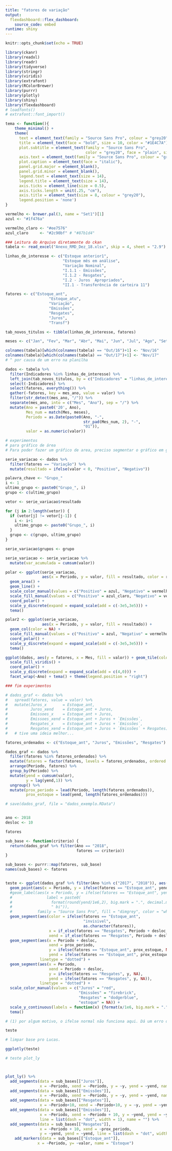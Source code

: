 ```yaml
---
title: "fatores de variação"
output: 
  flexdashboard::flex_dashboard:
    source_code: embed
runtime: shiny
---
```


```r
knitr::opts_chunk$set(echo = TRUE)

library(ckanr)
library(readxl)
library(readr)
library(tidyverse)
library(stringr)
library(viridis)
library(extrafont)
library(RColorBrewer)
library(purrr)
library(plotly)
library(shiny)
library(flexdashboard)
# loadfonts()
# extrafont::font_import()

tema <- function(){
    theme_minimal() +
    theme(
      text = element_text(family = "Source Sans Pro", colour = "grey20"),
      title = element_text(face = "bold", size = 10, color = "#1E4C7A"), 
      plot.subtitle = element_text(family = "Source Sans Pro", 
                                   color = "grey20", face = "plain", size = 10),
      axis.text = element_text(family = "Source Sans Pro", colour = "grey20", size = 8),
      plot.caption = element_text(face = "italic"),
      panel.grid.major = element_blank(), 
      panel.grid.minor = element_blank(),
      legend.text = element_text(size = 14),
      legend.title = element_text(size = 14),
      axis.ticks = element_line(size = 0.5),
      axis.ticks.length = unit(.25, "cm"),
      axis.title = element_text(size = 8, colour = "grey20"),
      legend.position = 'none')
}

vermelho <- brewer.pal(3, name = "Set1")[1]
azul <- "#1f476a" 

vermelho_claro <- "#ee7576"
azul_claro     <- "#2c90bf" # "#87b1d4"

```

```r
### Leitura do Arquivo diretamente do ckan
tabela <- read_excel("Anexo_RMD_Dez_18.xlsx", skip = 4, sheet = "2.9")

linhas_de_interesse <- c("Estoque anterior1",
                         "Estoque mês em análise",
                         "Variação Nominal",
                         "I.1.1 - Emissões",
                         "I.1.2 - Resgates",
                         "I.2 - Juros  Apropriados",
                         "II.1 - Transferência de carteira 11")

fatores <- c("Estoque_ant",
                   "Estoque_atu",
                   "Variação",
                   "Emissões",
                   "Resgates",
                   "Juros",
                   "Transf")

tab_novos_titulos <- tibble(linhas_de_interesse, fatores)

meses <- c("Jan", "Fev", "Mar", "Abr", "Mai", "Jun", "Jul", "Ago", "Set", "Out", "Nov", "Dez")

colnames(tabela)[which(colnames(tabela) == "Out/16")+1] <- "Nov/16"
colnames(tabela)[which(colnames(tabela) == "Out/17")+1] <- "Nov/17"
# ^ por causa de um erro na planilha

dados <- tabela %>%
  filter(Indicadores %in% linhas_de_interesse) %>%
  left_join(tab_novos_titulos, by = c("Indicadores" = "linhas_de_interesse")) %>%
  select(-Indicadores) %>%
  select(fatores, everything()) %>%
  gather(-fatores, key = mes_ano, value = valor) %>%
  filter(str_detect(mes_ano, "/")) %>%
  separate(mes_ano, into = c("Mes", "Ano"), sep = "/") %>%
  mutate(Ano = paste0('20', Ano),
         Mes_num = match(Mes, meses),
         Periodo = as.Date(paste0(Ano, "-",
                                  str_pad(Mes_num, 2), "-",
                                  "01")),
         valor = as.numeric(valor))

# experimentos
# para gráfico de área
# Para poder fazer um gráfico de area, preciso segmentar o gráfico em grupo contíguos. Ou seja, agrupar as sequencias de negativos e positivos.

serie_variacao <- dados %>% 
  filter(fatores == "Variação") %>%
  mutate(resultado = ifelse(valor < 0, "Positivo", "Negativo"))

palavra_chave <- "Grupo_"
i <- 1
ultimo_grupo <- paste0("Grupo_", i)
grupo <- c(ultimo_grupo)

vetor <- serie_variacao$resultado

for (j in 2:length(vetor)) {
  if (vetor[j] != vetor[j-1]) {
    i <- i+1
    ultimo_grupo <- paste0("Grupo_", i)
  }
  grupo <- c(grupo, ultimo_grupo)
}

serie_variacao$grupos <- grupo

serie_variacao <- serie_variacao %>%
  mutate(var_acumulada = cumsum(valor))

polar <- ggplot(serie_variacao, 
                aes(x = Periodo, y = valor, fill = resultado, color = resultado, group = grupos)) +
  geom_area() +
  geom_line() +
  scale_color_manual(values = c("Positivo" = azul, "Negativo" = vermelho)) + 
  scale_fill_manual(values = c("Positivo" = azul_claro, "Negativo" = vermelho_claro)) + 
  coord_polar() + 
  scale_y_discrete(expand = expand_scale(add = c(-3e5,3e5))) + 
  tema()

polar2 <- ggplot(serie_variacao, 
                aes(x = Periodo, y = valor, fill = resultado)) +
  geom_col(color = NA) +
  scale_fill_manual(values = c("Positivo" = azul, "Negativo" = vermelho)) + 
  coord_polar() + 
  scale_y_discrete(expand = expand_scale(add = c(-3e5,3e5))) + 
  tema()

ggplot(dados, aes(y = fatores, x = Mes, fill = valor)) + geom_tile(color = "white") +
  scale_fill_viridis() + 
  coord_polar() +
  scale_y_discrete(expand = expand_scale(add = c(4,0))) +
  facet_wrap(~Ano) + tema() + theme(legend.position = "right")

### fim experimentos

# dados_graf <- dados %>%
#   spread(fatores, value = valor) %>%
#   mutate(Juros_x       = Estoque_ant,
#          Juros_xend    = Estoque_ant + Juros,
#          Emissoes_x    = Estoque_ant + Juros,
#          Emissoes_xend = Estoque_ant + Juros + `Emissões`,
#          Resgates_x    = Estoque_ant + Juros + `Emissões`,
#          Resgates_xend = Estoque_ant + Juros + `Emissões` + Resgates)
#   # tive uma ideia melhor...

fatores_ordenados <- c("Estoque_ant", "Juros", "Emissões", "Resgates")

dados_graf <- dados %>%
  filter(fatores %in% fatores_ordenados) %>%
  mutate(fatores = factor(fatores, levels = fatores_ordenados, ordered = TRUE)) %>%
  arrange(Periodo, fatores) %>%
  group_by(Periodo) %>%
  mutate(yend = cumsum(valor),
         y = lag(yend,1)) %>%
  ungroup() %>%
  mutate(prox_periodo = lead(Periodo, length(fatores_ordenados)),
         prox_estoque = lead(yend, length(fatores_ordenados)))

# save(dados_graf, file = "dados_exemplo.RData")


ano <- 2018
desloc <- 10

fatores

sub_base <- function(criterio) {
  return(dados_graf %>% filter(Ano == "2018", 
                               fatores == criterio))
}

sub_bases <- purrr::map(fatores, sub_base)
names(sub_bases) <- fatores


teste <- ggplot(dados_graf %>% filter(Ano %in% c("2017", "2018")), aes(y = y, yend = yend, xend = Periodo)) +
  geom_point(aes(x = Periodo, y = ifelse(fatores == "Estoque_ant", yend, NA))) +
  #geom_label(aes(x = Periodo, y = ifelse(fatores == "Estoque_ant", yend-1e5, NA),
  #               label = paste0(
  #                 format(round(yend/1e6,2), big.mark = ".", decimal.mark = ","),
  #                 " bi")), 
  #           family = "Source Sans Pro", fill = "dimgrey", color = "white", size = 2) +
  geom_segment(aes(color = ifelse(fatores == "Estoque_ant", 
                                  "invisivel", 
                                  as.character(fatores)),
                   x = if_else(fatores == "Resgates", Periodo + desloc, Periodo), # (1)
                   xend = if_else(fatores == "Resgates", Periodo + desloc, Periodo)), size = 2) +
  geom_segment(aes(x = Periodo + desloc, 
                   xend = prox_periodo, 
                   y = ifelse(fatores == "Estoque_ant", prox_estoque, NA),
                   yend = ifelse(fatores == "Estoque_ant", prox_estoque, NA)),
               linetype = "dotted") +
  geom_segment(aes(x = Periodo, 
                   xend = Periodo + desloc, 
                   y = ifelse(fatores == "Resgates", y, NA),
                   yend = ifelse(fatores == "Resgates", y, NA)),
               linetype = "dotted") +
  scale_color_manual(values = c("Juros" = "red", 
                                "Emissões" = "firebrick",
                                "Resgates" = "dodgerblue",
                                "estoque" = NA)) +
  scale_y_continuous(labels = function(x) {format(x/1e6, big.mark = ".", decimal.mark = ",")}) +
  tema()

# (1) por algum motivo, o ifelse normal não funciona aqui. Dá um erro de tipo. Pesquisar um dia.

teste

# limpar base pro Lucas.

ggplotly(teste)

# teste plot_ly



plot_ly() %>%
  add_segments(data = sub_bases[["Juros"]], 
               x = ~Periodo, xend = ~Periodo, y = ~y, yend = ~yend, name = "Juros") %>%
  add_segments(data = sub_bases[["Emissões"]], 
               x = ~Periodo, xend = ~Periodo, y = ~y, yend = ~yend, name = "Emissões") %>%
  add_segments(data = sub_bases[["Resgates"]], 
               x = ~Periodo+10, xend = ~Periodo+10, y = ~y, yend = ~yend, name = "Resgates") %>%
  add_segments(data = sub_bases[["Emissões"]], 
               x = ~Periodo, xend = ~Periodo + 10, y = ~yend, yend = ~yend,
               line = list(dash = "dot", width = 1), name = "") %>%
  add_segments(data = sub_bases[["Resgates"]], 
               x = ~Periodo + 10, xend = ~prox_periodo, 
               y = ~yend, yend = ~yend, line = list(dash = "dot", width = 1), name = "") %>%
    add_markers(data = sub_bases[["Estoque_ant"]], 
              x = ~Periodo, y= ~valor, name = "Estoque")

```

